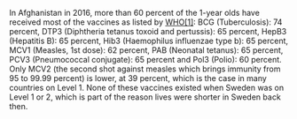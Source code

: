 
In Afghanistan in 2016, more than 60 percent of the 1-year olds have received most of the vaccines as listed by [WHO[1]](http://gapm.io/xwhoim): BCG (Tuberculosis): 74 percent, DTP3 (Diphtheria tetanus toxoid and pertussis): 65 percent, HepB3 (Hepatitis B): 65 percent, Hib3 (Haemophilus influenzae type b): 65 percent, MCV1 (Measles, 1st dose): 62 percent, PAB (Neonatal tetanus): 65 percent, PCV3 (Pneumococcal conjugate): 65 percent and Pol3 (Polio): 60 percent. Only MCV2 (the second shot against measles which brings immunity from 95 to 99.99 percent) is lower, at 39 percent, which is the case in many countries on Level 1. None of these vaccines existed when Sweden was on Level 1 or 2, which is part of the reason lives were shorter in Sweden back then.